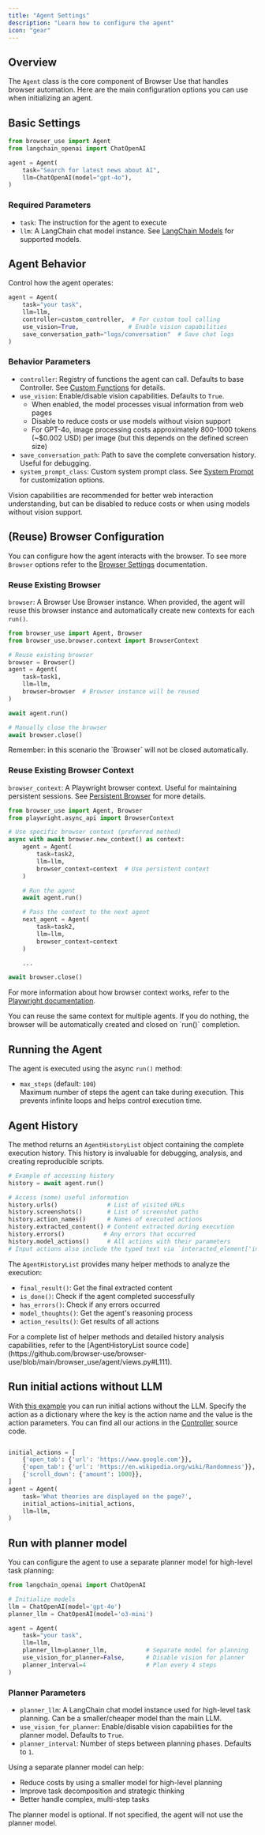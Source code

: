 ```yaml
---
title: "Agent Settings"
description: "Learn how to configure the agent"
icon: "gear"
---
```


## Overview

The `Agent` class is the core component of Browser Use that handles browser automation. Here are the main configuration options you can use when initializing an agent.

## Basic Settings

```python
from browser_use import Agent
from langchain_openai import ChatOpenAI

agent = Agent(
    task="Search for latest news about AI",
    llm=ChatOpenAI(model="gpt-4o"),
)
```

### Required Parameters

- `task`: The instruction for the agent to execute
- `llm`: A LangChain chat model instance. See <a href="/customize/supported-models">LangChain Models</a> for supported models.

## Agent Behavior

Control how the agent operates:

```python
agent = Agent(
    task="your task",
    llm=llm,
    controller=custom_controller,  # For custom tool calling
    use_vision=True,              # Enable vision capabilities
    save_conversation_path="logs/conversation"  # Save chat logs
)
```

### Behavior Parameters

- `controller`: Registry of functions the agent can call. Defaults to base Controller. See <a href="/customize/custom-functions">Custom Functions</a> for details.
- `use_vision`: Enable/disable vision capabilities. Defaults to `True`.
  - When enabled, the model processes visual information from web pages
  - Disable to reduce costs or use models without vision support
  - For GPT-4o, image processing costs approximately 800-1000 tokens (~$0.002 USD) per image (but this depends on the defined screen size)
- `save_conversation_path`: Path to save the complete conversation history. Useful for debugging.
- `system_prompt_class`: Custom system prompt class. See <a href="/customize/system-prompt">System Prompt</a> for customization options.

<Note>
  Vision capabilities are recommended for better web interaction understanding,
  but can be disabled to reduce costs or when using models without vision
  support.
</Note>

## (Reuse) Browser Configuration

You can configure how the agent interacts with the browser. To see more `Browser` options refer to the <a href="/customize/browser-settings">Browser Settings</a> documentation.

### Reuse Existing Browser

`browser`: A Browser Use Browser instance. When provided, the agent will reuse this browser instance and automatically create new contexts for each `run()`.

```python
from browser_use import Agent, Browser
from browser_use.browser.context import BrowserContext

# Reuse existing browser
browser = Browser()
agent = Agent(
    task=task1,
    llm=llm,
    browser=browser  # Browser instance will be reused
)

await agent.run()

# Manually close the browser
await browser.close()
```

<Note>
  Remember: in this scenario the `Browser` will not be closed automatically.
</Note>

### Reuse Existing Browser Context

`browser_context`: A Playwright browser context. Useful for maintaining persistent sessions. See <a href="/customize/persistent-browser">Persistent Browser</a> for more details.

```python
from browser_use import Agent, Browser
from playwright.async_api import BrowserContext

# Use specific browser context (preferred method)
async with await browser.new_context() as context:
    agent = Agent(
        task=task2,
        llm=llm,
        browser_context=context  # Use persistent context
    )

    # Run the agent
    await agent.run()

    # Pass the context to the next agent
    next_agent = Agent(
        task=task2,
        llm=llm,
        browser_context=context
    )

    ...

await browser.close()
```

For more information about how browser context works, refer to the [Playwright
documentation](https://playwright.dev/docs/api/class-browsercontext).

<Note>
  You can reuse the same context for multiple agents. If you do nothing, the
  browser will be automatically created and closed on `run()` completion.
</Note>

## Running the Agent

The agent is executed using the async `run()` method:

- `max_steps` (default: `100`)  
  Maximum number of steps the agent can take during execution. This prevents infinite loops and helps control execution time.

## Agent History

The method returns an `AgentHistoryList` object containing the complete execution history. This history is invaluable for debugging, analysis, and creating reproducible scripts.

```python
# Example of accessing history
history = await agent.run()

# Access (some) useful information
history.urls()              # List of visited URLs
history.screenshots()       # List of screenshot paths
history.action_names()      # Names of executed actions
history.extracted_content() # Content extracted during execution
history.errors()           # Any errors that occurred
history.model_actions()     # All actions with their parameters
# Input actions also include the typed text via `interacted_element['input_text']`
```

The `AgentHistoryList` provides many helper methods to analyze the execution:

- `final_result()`: Get the final extracted content
- `is_done()`: Check if the agent completed successfully
- `has_errors()`: Check if any errors occurred
- `model_thoughts()`: Get the agent's reasoning process
- `action_results()`: Get results of all actions

<Note>
  For a complete list of helper methods and detailed history analysis
  capabilities, refer to the [AgentHistoryList source
  code](https://github.com/browser-use/browser-use/blob/main/browser_use/agent/views.py#L111).
</Note>

## Run initial actions without LLM
With [this example](https://github.com/browser-use/browser-use/blob/main/examples/features/initial_actions.py) you can run initial actions without the LLM.
Specify the action as a dictionary where the key is the action name and the value is the action parameters. You can find all our actions in the [Controller](https://github.com/browser-use/browser-use/blob/main/browser_use/controller/service.py) source code.
```python

initial_actions = [
	{'open_tab': {'url': 'https://www.google.com'}},
	{'open_tab': {'url': 'https://en.wikipedia.org/wiki/Randomness'}},
	{'scroll_down': {'amount': 1000}},
]
agent = Agent(
	task='What theories are displayed on the page?',
	initial_actions=initial_actions,
	llm=llm,
)
```

## Run with planner model

You can configure the agent to use a separate planner model for high-level task planning:

```python
from langchain_openai import ChatOpenAI

# Initialize models
llm = ChatOpenAI(model='gpt-4o')
planner_llm = ChatOpenAI(model='o3-mini')

agent = Agent(
    task="your task",
    llm=llm,
    planner_llm=planner_llm,           # Separate model for planning
    use_vision_for_planner=False,      # Disable vision for planner
    planner_interval=4                 # Plan every 4 steps
)
```

### Planner Parameters

- `planner_llm`: A LangChain chat model instance used for high-level task planning. Can be a smaller/cheaper model than the main LLM.
- `use_vision_for_planner`: Enable/disable vision capabilities for the planner model. Defaults to `True`.
- `planner_interval`: Number of steps between planning phases. Defaults to `1`.

Using a separate planner model can help:
- Reduce costs by using a smaller model for high-level planning
- Improve task decomposition and strategic thinking
- Better handle complex, multi-step tasks

<Note>
  The planner model is optional. If not specified, the agent will not use the planner model.
</Note>

